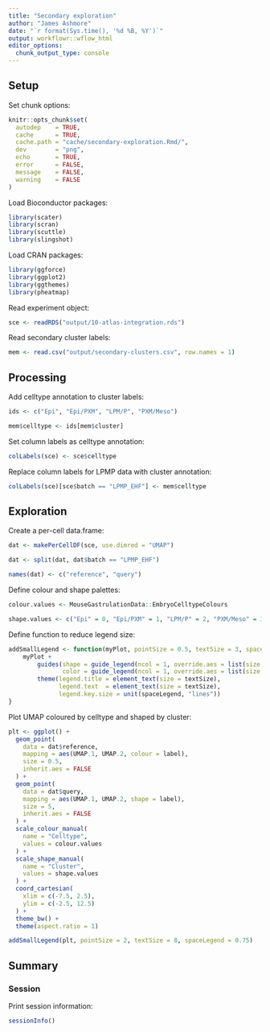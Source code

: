 ```yaml
---
title: "Secondary exploration"
author: "James Ashmore"
date: "`r format(Sys.time(), '%d %B, %Y')`"
output: workflowr::wflow_html
editor_options:
  chunk_output_type: console
---
```


## Setup

Set chunk options:

```r
knitr::opts_chunk$set(
  autodep    = TRUE,
  cache      = TRUE,
  cache.path = "cache/secondary-exploration.Rmd/",
  dev        = "png",
  echo       = TRUE,
  error      = FALSE,
  message    = FALSE,
  warning    = FALSE
)
```

Load Bioconductor packages:

```r
library(scater)
library(scran)
library(scuttle)
library(slingshot)
```

Load CRAN packages:

```r
library(ggforce)
library(ggplot2)
library(ggthemes)
library(pheatmap)
```

Read experiment object:

```r
sce <- readRDS("output/10-atlas-integration.rds")
```

Read secondary cluster labels:

```r
mem <- read.csv("output/secondary-clusters.csv", row.names = 1)
```

## Processing

Add celltype annotation to cluster labels:

```r
ids <- c("Epi", "Epi/PXM", "LPM/P", "PXM/Meso")

mem$celltype <- ids[mem$cluster]
```

Set column labels as celltype annotation:

```r
colLabels(sce) <- sce$celltype
```

Replace column labels for LPMP data with cluster annotation:

```r
colLabels(sce)[sce$batch == "LPMP_EHF"] <- mem$celltype
```

## Exploration

Create a per-cell data.frame:

```r
dat <- makePerCellDF(sce, use.dimred = "UMAP")

dat <- split(dat, dat$batch == "LPMP_EHF")

names(dat) <- c("reference", "query")
```

Define colour and shape palettes:

```r
colour.values <- MouseGastrulationData::EmbryoCelltypeColours

shape.values <- c("Epi" = 0, "Epi/PXM" = 1, "LPM/P" = 2, "PXM/Meso" = 3)
```

Define function to reduce legend size:

```r
addSmallLegend <- function(myPlot, pointSize = 0.5, textSize = 3, spaceLegend = 0.1) {
    myPlot +
        guides(shape = guide_legend(ncol = 1, override.aes = list(size = pointSize)),
               color = guide_legend(ncol = 1, override.aes = list(size = pointSize))) +
        theme(legend.title = element_text(size = textSize), 
              legend.text  = element_text(size = textSize),
              legend.key.size = unit(spaceLegend, "lines"))
}
```

Plot UMAP coloured by celltype and shaped by cluster:

```r
plt <- ggplot() + 
  geom_point(
    data = dat$reference, 
    mapping = aes(UMAP.1, UMAP.2, colour = label),
    size = 0.5,
    inherit.aes = FALSE
  ) + 
  geom_point(
    data = dat$query, 
    mapping = aes(UMAP.1, UMAP.2, shape = label), 
    size = 5,
    inherit.aes = FALSE
  ) + 
  scale_colour_manual(
    name = "Celltype",
    values = colour.values
  ) + 
  scale_shape_manual(
    name = "Cluster",
    values = shape.values
  ) + 
  coord_cartesian(
    xlim = c(-7.5, 2.5),
    ylim = c(-2.5, 12.5)
  ) + 
  theme_bw() +  
  theme(aspect.ratio = 1)

addSmallLegend(plt, pointSize = 2, textSize = 8, spaceLegend = 0.75)
```

## Summary

### Session

Print session information:

```r
sessionInfo()
```

